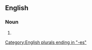 {{also|looking glasses}}

==English==

===Noun===
{{head|en|noun form}}

# {{plural of|en|looking-glass}}

[[Category:English plurals ending in "-es"]]